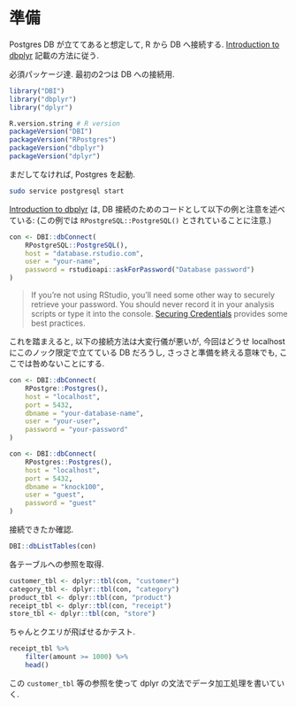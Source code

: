 # 準備

Postgres DB が立ててあると想定して, R から DB へ接続する.
[Introduction to dbplyr](https://dbplyr.tidyverse.org/articles/dbplyr.html) 記載の方法に従う.

必須パッケージ達.
最初の2つは DB への接続用.

```r
library("DBI")
library("dbplyr")
library("dplyr")
```

```r
R.version.string # R version
packageVersion("DBI")
packageVersion("RPostgres")
packageVersion("dbplyr")
packageVersion("dplyr")
```

まだしてなければ, Postgres を起動.
```bash
sudo service postgresql start
```

[Introduction to dbplyr](https://dbplyr.tidyverse.org/articles/dbplyr.html) は, DB 接続のためのコードとして以下の例と注意を述べている:
(この例では `RPostgreSQL::PostgreSQL()` とされていることに注意.)

```r
con <- DBI::dbConnect(
    RPostgreSQL::PostgreSQL(),
    host = "database.rstudio.com",
    user = "your-name",
    password = rstudioapi::askForPassword("Database password")
)
```

>If you’re not using RStudio, you’ll need some other way to securely retrieve your password. You should never record it in your analysis scripts or type it into the console. [Securing Credentials](https://db.rstudio.com/best-practices/managing-credentials) provides some best practices.

これを踏まえると, 以下の接続方法は大変行儀が悪いが, 今回はどうせ localhost にこのノック限定で立てている DB だろうし, さっさと準備を終える意味でも, ここでは咎めないことにする.

```r
con <- DBI::dbConnect(
    RPostgre::Postgres(),
    host = "localhost",
    port = 5432,
    dbname = "your-database-name",
    user = "your-user",
    password = "your-password"
)
```

```r
con <- DBI::dbConnect(
    RPostgres::Postgres(),
    host = "localhost",
    port = 5432,
    dbname = "knock100",
    user = "guest",
    password = "guest"
)
```

接続できたか確認.

```r
DBI::dbListTables(con)
```

各テーブルへの参照を取得.

```r
customer_tbl <- dplyr::tbl(con, "customer")
category_tbl <- dplyr::tbl(con, "category")
product_tbl <- dplyr::tbl(con, "product")
receipt_tbl <- dplyr::tbl(con, "receipt")
store_tbl <- dplyr::tbl(con, "store")
```

ちゃんとクエリが飛ばせるかテスト.

```r
receipt_tbl %>%
    filter(amount >= 1000) %>%
    head()
```

この `customer_tbl` 等の参照を使って dplyr の文法でデータ加工処理を書いていく.